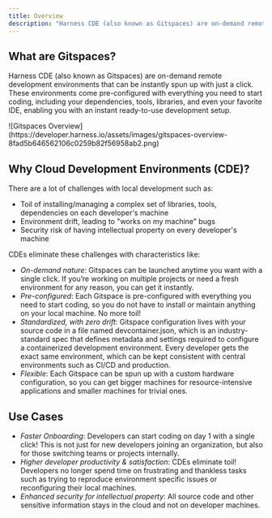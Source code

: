 ```yaml
---
title: Overview
description: "Harness CDE (also known as Gitspaces) are on-demand remote development environments that can be instantly spun up with just a click. These environments come pre-configured with everything you need to start coding, including your dependencies, tools, libraries, and even your favorite IDE, enabling you with an instant ready-to-use development setup."
---
```


## What are Gitspaces?

Harness CDE (also known as Gitspaces) are on-demand remote development environments that can be instantly spun up with just a click. These environments come pre-configured with everything you need to start coding, including your dependencies, tools, libraries, and even your favorite IDE, enabling you with an instant ready-to-use development setup.

<Frame>
![Gitspaces Overview](https://developer.harness.io/assets/images/gitspaces-overview-8fad5b646562106c0259b82f56958ab2.png)
</Frame>

## Why Cloud Development Environments (CDE)?

There are a lot of challenges with local development such as:

- Toil of installing/managing a complex set of libraries, tools, dependencies on each developer's machine
- Environment drift, leading to "works on my machine" bugs
- Security risk of having intellectual property on every developer's machine

CDEs eliminate these challenges with characteristics like:

- *On-demand nature*: Gitspaces can be launched anytime you want with a single click. If you’re working on multiple projects or need a fresh environment for any reason, you can get it instantly.
- *Pre-configured*: Each Gitspace is pre-configured with everything you need to start coding, so you do not have to install or maintain anything on your local machine. No more toil!
- *Standardized, with zero drift*: Gitspace configuration lives with your source code in a file named devcontainer.json, which is an industry-standard spec that defines metadata and settings required to configure a containerized development environment. Every developer gets the exact same environment, which can be kept consistent with central environments such as CI/CD and production.
- *Flexible*: Each Gitspace can be spun up with a custom hardware configuration, so you can get bigger machines for resource-intensive applications and smaller machines for trivial ones.

## Use Cases

- *Faster Onboarding*: Developers can start coding on day 1 with a single click! This is not just for new developers joining an organization, but also for those switching teams or projects internally.
- *Higher developer productivity & satisfaction*: CDEs eliminate toil! Developers no longer spend time on frustrating and thankless tasks such as trying to reproduce environment specific issues or reconfiguring their local machines.
- *Enhanced security for intellectual property*: All source code and other sensitive information stays in the cloud and not on developer machines.
